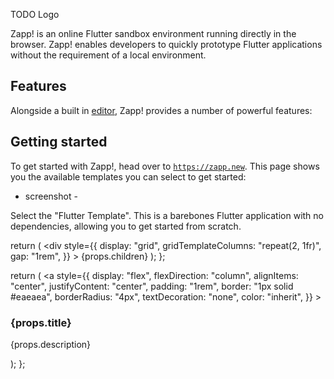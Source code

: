 TODO Logo

Zapp! is an online Flutter sandbox environment running directly in the browser. Zapp!
enables developers to quickly prototype Flutter applications without the requirement
of a local environment.

<Zapp id="flutter" />

## Features

Alongside a built in [editor](/editor), Zapp! provides a number of powerful features:

<Grid>
  <Feature
    href="/features/packages"
    title="Support for any web compatible package"
    description="Zapp! supports any web compatible package from [pub.dev](https://pub.dev)."
  />
  <Feature
    href="/editor"
    title="Built in IntelliSense support"
    description="Zapp! provides built in IntelliSense support for Dart and Flutter."
  />
  <Feature
    href="/features/share-and-embed"
    title="Sharing and embeding a project"
    description="Zapp! allows you to share and embed a project, perfect for documentation."
  />
  <Feature
    title="Instantly previewing your Flutter application"
    description="Zapp! allows you to instantly preview your Flutter application via a unique URL."
  />
  <Feature
    title="Integrated logs stream directly from your application"
    description="Zapp! provides an integrated logs stream directly from your application to Zapp!"
  />
  <Feature
    title="Static analysis via Dart analyzer integration"
    description="Zapp! provides static analysis via Dart analyzer integration."
  />
  <Feature
    title="Running Dart tests"
    description="Zapp! allows you to run Dart tests."
  />
  <Feature title="Asset support" description="Zapp! provides asset support." />
</Grid>

## Getting started

To get started with Zapp!, head over to [`https://zapp.new`](https://zapp.new). This page shows you the available templates
you can select to get started:

- screenshot -

Select the "Flutter Template". This is a barebones Flutter application with no dependencies, allowing you to get started from
scratch.

  return (
    <div
      style={{
        display: "grid",
        gridTemplateColumns: "repeat(2, 1fr)",
        gap: "1rem",
      }}
    >
      {props.children}
    </div>
  );
};

  return (
    <a
      style={{
        display: "flex",
        flexDirection: "column",
        alignItems: "center",
        justifyContent: "center",
        padding: "1rem",
        border: "1px solid #eaeaea",
        borderRadius: "4px",
        textDecoration: "none",
        color: "inherit",
      }}
    >
      <h3>{props.title}</h3>
      <p>{props.description}</p>
    </a>
  );
};
